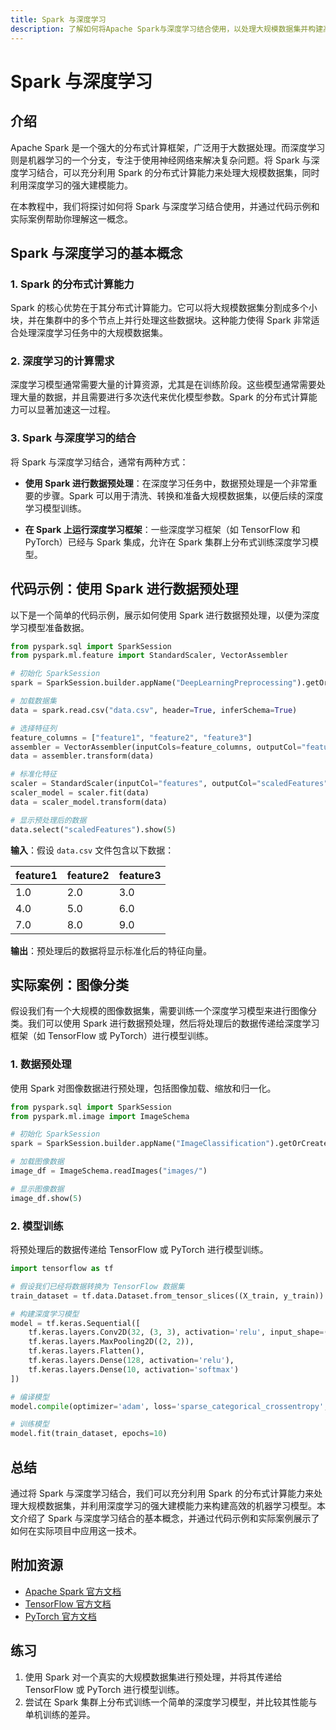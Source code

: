 ```yaml
---
title: Spark 与深度学习
description: 了解如何将Apache Spark与深度学习结合使用，以处理大规模数据集并构建高效的机器学习模型。本文适合初学者，涵盖基本概念、代码示例和实际应用场景。
---
```


# Spark 与深度学习

## 介绍

Apache Spark 是一个强大的分布式计算框架，广泛用于大数据处理。而深度学习则是机器学习的一个分支，专注于使用神经网络来解决复杂问题。将 Spark 与深度学习结合，可以充分利用 Spark 的分布式计算能力来处理大规模数据集，同时利用深度学习的强大建模能力。

在本教程中，我们将探讨如何将 Spark 与深度学习结合使用，并通过代码示例和实际案例帮助你理解这一概念。

## Spark 与深度学习的基本概念

### 1. Spark 的分布式计算能力

Spark 的核心优势在于其分布式计算能力。它可以将大规模数据集分割成多个小块，并在集群中的多个节点上并行处理这些数据块。这种能力使得 Spark 非常适合处理深度学习任务中的大规模数据集。

### 2. 深度学习的计算需求

深度学习模型通常需要大量的计算资源，尤其是在训练阶段。这些模型通常需要处理大量的数据，并且需要进行多次迭代来优化模型参数。Spark 的分布式计算能力可以显著加速这一过程。

### 3. Spark 与深度学习的结合

将 Spark 与深度学习结合，通常有两种方式：

- **使用 Spark 进行数据预处理**：在深度学习任务中，数据预处理是一个非常重要的步骤。Spark 可以用于清洗、转换和准备大规模数据集，以便后续的深度学习模型训练。
  
- **在 Spark 上运行深度学习框架**：一些深度学习框架（如 TensorFlow 和 PyTorch）已经与 Spark 集成，允许在 Spark 集群上分布式训练深度学习模型。

## 代码示例：使用 Spark 进行数据预处理

以下是一个简单的代码示例，展示如何使用 Spark 进行数据预处理，以便为深度学习模型准备数据。

```python
from pyspark.sql import SparkSession
from pyspark.ml.feature import StandardScaler, VectorAssembler

# 初始化 SparkSession
spark = SparkSession.builder.appName("DeepLearningPreprocessing").getOrCreate()

# 加载数据集
data = spark.read.csv("data.csv", header=True, inferSchema=True)

# 选择特征列
feature_columns = ["feature1", "feature2", "feature3"]
assembler = VectorAssembler(inputCols=feature_columns, outputCol="features")
data = assembler.transform(data)

# 标准化特征
scaler = StandardScaler(inputCol="features", outputCol="scaledFeatures", withStd=True, withMean=True)
scaler_model = scaler.fit(data)
data = scaler_model.transform(data)

# 显示预处理后的数据
data.select("scaledFeatures").show(5)
```

**输入**：假设 `data.csv` 文件包含以下数据：

| feature1 | feature2 | feature3 |
|----------|----------|----------|
| 1.0      | 2.0      | 3.0      |
| 4.0      | 5.0      | 6.0      |
| 7.0      | 8.0      | 9.0      |

**输出**：预处理后的数据将显示标准化后的特征向量。

## 实际案例：图像分类

假设我们有一个大规模的图像数据集，需要训练一个深度学习模型来进行图像分类。我们可以使用 Spark 进行数据预处理，然后将处理后的数据传递给深度学习框架（如 TensorFlow 或 PyTorch）进行模型训练。

### 1. 数据预处理

使用 Spark 对图像数据进行预处理，包括图像加载、缩放和归一化。

```python
from pyspark.sql import SparkSession
from pyspark.ml.image import ImageSchema

# 初始化 SparkSession
spark = SparkSession.builder.appName("ImageClassification").getOrCreate()

# 加载图像数据
image_df = ImageSchema.readImages("images/")

# 显示图像数据
image_df.show(5)
```

### 2. 模型训练

将预处理后的数据传递给 TensorFlow 或 PyTorch 进行模型训练。

```python
import tensorflow as tf

# 假设我们已经将数据转换为 TensorFlow 数据集
train_dataset = tf.data.Dataset.from_tensor_slices((X_train, y_train))

# 构建深度学习模型
model = tf.keras.Sequential([
    tf.keras.layers.Conv2D(32, (3, 3), activation='relu', input_shape=(64, 64, 3)),
    tf.keras.layers.MaxPooling2D((2, 2)),
    tf.keras.layers.Flatten(),
    tf.keras.layers.Dense(128, activation='relu'),
    tf.keras.layers.Dense(10, activation='softmax')
])

# 编译模型
model.compile(optimizer='adam', loss='sparse_categorical_crossentropy', metrics=['accuracy'])

# 训练模型
model.fit(train_dataset, epochs=10)
```

## 总结

通过将 Spark 与深度学习结合，我们可以充分利用 Spark 的分布式计算能力来处理大规模数据集，并利用深度学习的强大建模能力来构建高效的机器学习模型。本文介绍了 Spark 与深度学习结合的基本概念，并通过代码示例和实际案例展示了如何在实际项目中应用这一技术。

## 附加资源

- [Apache Spark 官方文档](https://spark.apache.org/docs/latest/)
- [TensorFlow 官方文档](https://www.tensorflow.org/)
- [PyTorch 官方文档](https://pytorch.org/docs/stable/)

## 练习

1. 使用 Spark 对一个真实的大规模数据集进行预处理，并将其传递给 TensorFlow 或 PyTorch 进行模型训练。
2. 尝试在 Spark 集群上分布式训练一个简单的深度学习模型，并比较其性能与单机训练的差异。